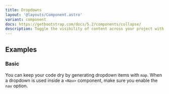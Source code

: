 ```yaml
---
title: Dropdowns
layout: '@layouts/Component.astro'
variant: component
docs: https://getbootstrap.com/docs/5.2/components/collapse/
description: Toggle the visibility of content across your project with a few classes and a Bootstrap JS plugin.
---
```


## Examples

### Basic

You can keep your code dry by generating dropdown items with `map`. When a dropdown is used inside a `<Nav>` component, make sure you enable the `nav` option.

<Example component="Dropdowns" variant="Basic" />
